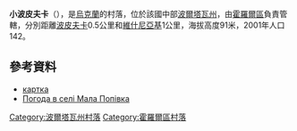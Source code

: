 {{coord|49|45|41|N|33|21|22|E|scale:100000_region:UA|display=title}}

'''小波皮夫卡'''（{{lang-uk|Мала Попівка}}），是[[烏克蘭|烏克蘭]]的村落，位於該國中部[[波爾塔瓦州|波爾塔瓦州]]，由[[霍羅爾區|霍羅爾區]]負責管轄，分別距離[[波皮夫卡_(霍羅爾區)|波皮夫卡]]0.5公里和[[維什尼亞基_(霍羅爾區)|維什尼亞基]]1公里，海拔高度91米，2001年人口142。

==參考資料==
*[http://gska2.rada.gov.ua/pls/z7502/A005?rdat1=25.04.2009&rf7571=26737 картка]{{dead link|date=2017年12月 |bot=InternetArchiveBot |fix-attempted=yes }}
* [http://weather.in.ua/ua/poltavskaja/14564 Погода в селі Мала Попівка] {{Wayback|url=http://weather.in.ua/ua/poltavskaja/14564 |date=20160305200936 }}

{{DEFAULTSORT:Мала Попівка}}
[[Category:波爾塔瓦州村落|Category:波爾塔瓦州村落]]
[[Category:霍羅爾區村落|Category:霍羅爾區村落]]


{{Poltava-geo-stub}}